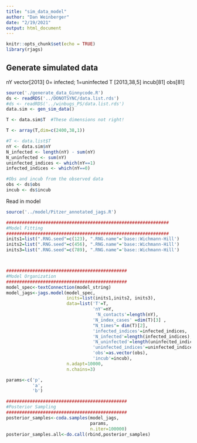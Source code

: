 ```yaml
---
title: "sim_data_model"
author: "Dan Weinberger"
date: "2/19/2021"
output: html_document
---
```


```r
knitr::opts_chunk$set(echo = TRUE)
library(rjags)

```

## Generate simulated data
nY vector[2013]  0= infected; 1=uninfected
T [2013,38,5]
incub[81]
obs[81]

```r
source('./generate_data_Ginnycode.R')
ds <- readRDS('../DONOTSYNC/data.list.rds')
#ds <- readRDS('../winbugs_PS/data.list.rds')
data.sim <- gen_sim_data()

T <- data.sim$T  #These dimensions not right!

T <- array(T,dim=c(2400,38,1))

#T <- data.list$T
nY <- data.sim$nY
N_infected <- length(nY) - sum(nY)
N_uninfected <- sum(nY)
uninfected_indices <- which(nY==1)
infected_indices <- which(nY==0)

#Obs and incub from the observed data
obs <- ds$obs
incub <- ds$incub
```


Read in model
```r
source('../model/Pitzer_annotated_jags.R')
```

```r
##############################################################
#Model Fitting
##############################################################
inits1=list(".RNG.seed"=c(123), ".RNG.name"='base::Wichmann-Hill')
inits2=list(".RNG.seed"=c(456), ".RNG.name"='base::Wichmann-Hill')
inits3=list(".RNG.seed"=c(789), ".RNG.name"='base::Wichmann-Hill')



##############################################
#Model Organization
##############################################
model_spec<-textConnection(model_string)
model_jags<-jags.model(model_spec, 
                       inits=list(inits1,inits2, inits3),
                       data=list('T'=T,
                                 'nY'=nY,
                                  'N_contacts'=length(nY),
                                 'N_index_cases' =dim(T)[3] ,
                                 "N_times"= dim(T)[2],
                                 'infected_indices'=infected_indices,
                                 'N_infected'=length(infected_indices),
                                 'N_uninfected'=length(uninfected_indices),
                                 'uninfected_indices'=uninfected_indices,
                                 'obs'=as.vector(obs),
                                 'incub'=incub),
                       n.adapt=10000, 
                       n.chains=3)

```

```r
params<-c('p',
          'a',
          'b')

##############################################
#Posterior Sampling
##############################################
posterior_samples<-coda.samples(model_jags, 
                                params, 
                                n.iter=100000)
posterior_samples.all<-do.call(rbind,posterior_samples)

```


